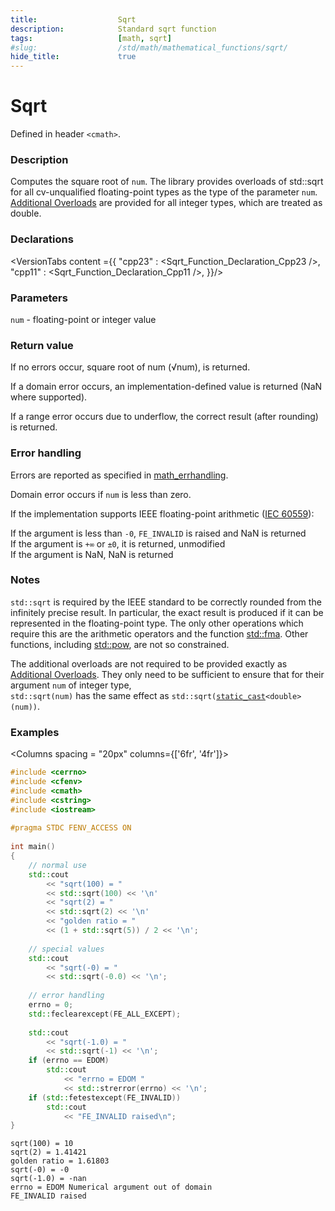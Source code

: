 ```yaml
---
title:                  Sqrt
description:            Standard sqrt function
tags:                   [math, sqrt]
#slug:                  /std/math/mathematical_functions/sqrt/
hide_title:             true
---
```




# Sqrt

Defined in header `<cmath>`.

### Description

<Since v='cpp23'>Computes the square root of <code>num</code>. The library provides overloads of std::sqrt for all cv-unqualified floating-point types as the type of the parameter <code>num</code>. </Since> <br/>
<Since v='cpp11'><a href='#declarations'>Additional Overloads</a> are provided for all integer types, which are treated as <span class='col-lb'>double</span>. </Since>

### Declarations

<VersionTabs content ={{
    "cpp23" : <Sqrt_Function_Declaration_Cpp23 />,
    "cpp11" : <Sqrt_Function_Declaration_Cpp11 />,
}}/>

### Parameters
 
&#8203;<code>num</code> - floating-point or integer value

### Return value

If no errors occur, square root of num (√num), is returned.

If a domain error occurs, an implementation-defined value is returned (NaN where supported).

If a range error occurs due to underflow, the correct result (after rounding) is returned.

### Error handling

Errors are reported as specified in <a href='/docs/std/math/math_errhandling'>math_errhandling</a>.

Domain error occurs if <code>num</code> is less than zero.

If the implementation supports IEEE floating-point arithmetic (<a href='https://www.iso.org/standard/80985.html'>IEC 60559</a>):

If the argument is less than `-0`, `FE_INVALID` is raised and NaN is returned <br/>
If the argument is `+∞` or `±0`, it is returned, unmodified<br/>
If the argument is NaN, NaN is returned

### Notes

`std::sqrt` is required by the IEEE standard to be correctly rounded from the infinitely precise result.
 In particular, the exact result is produced if it can be represented in the floating-point type. 
 The only other operations which require this are the arithmetic operators and the function [std::fma](/docs/std/math/mathematical_functions/fma/). Other functions, 
 including [std::pow](/docs/std/math/mathematical_functions/pow/), are not so constrained.

The additional overloads are not required to be provided exactly as <a href='#declarations'>Additional Overloads</a>. They only need to be sufficient to ensure that 
for their argument <code>num</code> of integer type, <br/>
`std::sqrt(num)` has the same effect as <code>std::sqrt(<a href='/docs/std/lang-support/static_cast'>static_cast</a>&lt;<span class='col-lb'>double</span>&gt;(num))</code>.

### Examples

<Columns spacing = "20px" columns={['6fr', '4fr']}>
<div>

```cpp
#include <cerrno>
#include <cfenv>
#include <cmath>
#include <cstring>
#include <iostream>
 
#pragma STDC FENV_ACCESS ON
 
int main()
{
    // normal use
    std::cout 
        << "sqrt(100) = " 
        << std::sqrt(100) << '\n'
        << "sqrt(2) = " 
        << std::sqrt(2) << '\n'
        << "golden ratio = " 
        << (1 + std::sqrt(5)) / 2 << '\n';
 
    // special values
    std::cout 
        << "sqrt(-0) = " 
        << std::sqrt(-0.0) << '\n';
 
    // error handling
    errno = 0;
    std::feclearexcept(FE_ALL_EXCEPT);
 
    std::cout 
        << "sqrt(-1.0) = " 
        << std::sqrt(-1) << '\n';
    if (errno == EDOM)
        std::cout 
            << "errno = EDOM "
            << std::strerror(errno) << '\n';
    if (std::fetestexcept(FE_INVALID))
        std::cout 
            << "FE_INVALID raised\n";
}

```

</div><div>

```plaintext title="Possible Result"
sqrt(100) = 10
sqrt(2) = 1.41421
golden ratio = 1.61803
sqrt(-0) = -0
sqrt(-1.0) = -nan
errno = EDOM Numerical argument out of domain
FE_INVALID raised
```

</div>
</Columns>